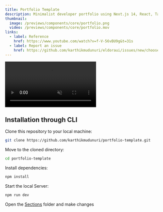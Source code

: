```yaml
---
title: Portfolio Template
description: Minimalist developer portfolio using Next.js 14, React, TailwindCSS, Framer motion
thumbnail:
  image: /previews/components/core/portfolio.png
  video: /previews/components/core/portfolio.mov
links:
  - label: Reference
    href: https://www.youtube.com/watch?v=f-V-56vBU9g&t=31s
  - label: Report an issue
    href: https://github.com/karthikmudunuri/eldoraui/issues/new/choose
---
```


<div className="flex max-w-[800px] flex-col gap-4">
  <video
    autoPlay
    loop
    muted
    src="/previews/components/core/portfolio.mov"
    className="w-full rounded-xl border shadow-2xl"
  />
  <div className="flex w-full flex-col gap-2 sm:flex-row">
     <Linkpreview  href="https://karthikeyavarmamudunuri.vercel.app/">
      Live Preview{" "}
    </Linkpreview>
    <Repodownload  href="https://github.com/karthikmudunuri/portfolio-template">
      Download Here {" "}
    </Repodownload>
  </div>
</div>

## Installation through CLI

<Steps>
  <Step>Clone this repository to your local machine:</Step>

```bash
git clone https://github.com/karthikmudunuri/portfolio-template.git
```

  <Step>Move to the cloned directory:</Step>
 
 ```bash
 cd portfolio-template
 ```

  <Step>Install dependencies:</Step>
  ```bash
  npm install
  ```
  
  
  <Step>Start the local Server:</Step>
  ```bash
  npm run dev
  ```

  <Step>Open the [Sections](https://github.com/karthikmudunuri/portfolio-template/tree/main/app/sections) folder and make changes</Step>



</Steps>

